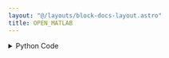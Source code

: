```yaml
---
layout: "@/layouts/block-docs-layout.astro"
title: OPEN_MATLAB
---
```



<PythonDocsDisplay docstring={docstring} />

<details>
<summary>Python Code</summary>
```python
from flojoy import DataFrame, flojoy
import numpy as np
from scipy.io import loadmat
from os import path
import pandas as pd


@flojoy
def OPEN_MATLAB(file_path: str = "") -> DataFrame:
    """The OPEN_MATLAB node loads a local file of the .mat file format.

    Note that if multiple 'tabs' of data are used, the number of rows must match in order to stack the arrays.

    Parameters
    ----------
    file_path : str
        path to the file to be loaded

    Returns
    -------
    DataFrame
        DataFrame loaded from the .mat file
    """

    if file_path == "":
        file_path = path.join(
            path.dirname(path.abspath(__file__)),
            "assets",
            "default.mat",
        )

    if file_path[-4:] != ".mat":
        raise ValueError(f"File type {file_path[-4:]} unsupported.")

    if not path.exists(file_path):
        raise ValueError("File path does not exist!")

    mat = loadmat(file_path)
    key = list(mat.keys())[3:]
    X = mat[key[0]]
    Y = mat[key[1]]

    df = pd.DataFrame(np.hstack((X, Y)))

    return DataFrame(df=df)

```
[Find this Flojoy Block on GitHub](https://github.com/flojoy-ai/blocks/blob/main/blocks/LOADERS/LOCAL_FILE_SYSTEM/OPEN_MATLAB/OPEN_MATLAB.py)
</details>

## Example

<GetHelpWidget />

<AppDisplay app={app} blockName="OPEN_MATLAB" client:visible />

In this example `OPEN_MATLAB` node is loading a default .mat file which is then partially visualized with a plotly visulizer node `ARRAY_VIEW`. 

